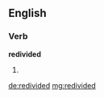 ==English==

===Verb===
'''redivided'''

# {{past of|[[redivide]]}}

[[de:redivided]]
[[mg:redivided]]